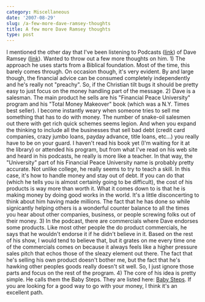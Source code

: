 ```yaml
---
category: Miscellaneous
date: '2007-08-29'
slug: /a-few-more-dave-ramsey-thoughts
title: A few more Dave Ramsey thoughts
type: post
---
```



I mentioned the other day that I've been listening to Podcasts
([link](http://www.daveramsey.com/etc/cms/index.cfm?intContentID=3236))
of Dave Ramsey ([link](http://www.daveramsey.com/)). Wanted to
throw out a few more thoughts on him. 1) The approach he uses
starts from a Biblical foundation. Most of the time, this barely
comes through. On occasion though, it's very evident. By and large
though, the financial advice can be consumed completely
independently and he's really not "preachy". So, if the Christian
tilt bugs it should be pretty easy to just focus on the money
handling part of the message. 2) Dave is a salesman. The main
product he sells are his "Financial Peace University" program and
his "Total Money Makeover" book (which was a N.Y. Times best
seller). I become instantly weary when someone tries to sell me
something that has to do with money. The number of snake-oil
salesmen out there with get rich quick schemes seems legion. And
when you expand the thinking to include all the businesses that
sell bad debt (credit card companies, crazy jumbo loans, payday
advance, title loans, etc...) you really have to be on your guard.
I haven't read his book yet (I'm waiting for it at the library) or
attended his program, but from what I've read on his web site and
heard in his podcasts, he really is more like a teacher. In that
way, the "University" part of his Financial Peace University name
is probably pretty accurate. Not unlike college, he really seems to
try to teach a skill. In this case, it's how to handle money and
stay out of debt. If you can do that (which he tells you is almost
certainly going to be difficult), the cost of his products is way
more than worth it. What it comes down to is that he is making
money by doing good works in the world. It's a little disconcerting
to think about him having made millions. The fact that he has done
so while signicantly helping others is a wonderful counter balance
to all the times you hear about other companies, business, or
people screwing folks out of their money. 3) In the podcast, there
are commercials where Dave endorses some products. Like most other
people the do product commercials, he says that he wouldn't endorse
it if he didn't believe in it. Based on the rest of his show, I
would tend to believe that, but it grates on me every time one of
the commercials comes on because it always feels like a higher
pressure sales pitch that echos those of the sleazy element out
there. The fact that he's selling his own product doesn't bother
me, but the fact that he's hawking other peoples goods really
doesn't sit well. So, I just ignore those parts and focus on the
rest of the program. 4) The core of his idea is pretty simple. He
calls them the Baby Steps. They are listed here:
[Baby Steps](http://www.daveramsey.com/etc/cms/baby_steps_2867.htmlc).
If you are looking for a good way to go with your money, I think
it's an excellent path.